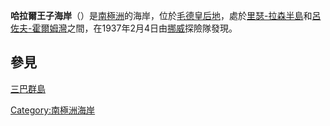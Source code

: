 {{coord|69|30|S|36|0|E|scale:4000000|display=title}}

'''哈拉爾王子海岸'''（{{lang-en|Prince Harald Coast}}）是[[南極洲|南極洲]]的海岸，位於[[毛德皇后地|毛德皇后地]]，處於[[里瑟-拉森半島|里瑟-拉森半島]]和[[呂佐夫-霍爾姆灣|呂佐夫-霍爾姆灣]]之間，在1937年2月4日由[[挪威|挪威]]探險隊發現。

== 參見 ==
[[三巴群島|三巴群島]]

{{Antarctica-geo-stub}}
[[Category:南極洲海岸|Category:南極洲海岸]]